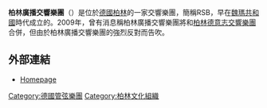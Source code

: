 {{Unreferenced|time=2020-06-08T22:40:48+00:00}}
'''柏林廣播交響樂團'''（{{lang-de|Rundfunk-Sinfonieorchester Berlin}}）是位於[[德國|德國]][[柏林|柏林]]的一家交響樂團，簡稱RSB，早在[[魏瑪共和國|魏瑪共和國]]時代成立的。2009年，曾有消息稱柏林廣播交響樂團將和[[柏林德意志交響樂團|柏林德意志交響樂團]]合併，但由於柏林廣播交響樂團的強烈反對而告吹。

== 外部連結 ==
*[http://www.rsb-online.de/ Homepage] {{Wayback|url=http://www.rsb-online.de/ |date=20210321234309 }}

{{normdaten}}
{{germany-stub}}
{{band-stub}}
[[Category:德國管弦樂團|Category:德國管弦樂團]]
[[Category:柏林文化組織|Category:柏林文化組織]]